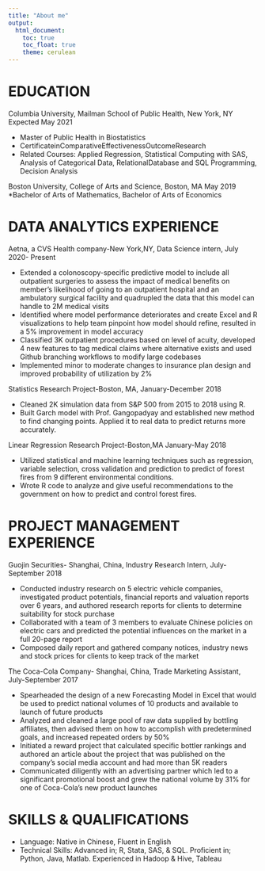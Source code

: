 ```yaml
---
title: "About me"
output: 
  html_document:
    toc: true
    toc_float: true
    theme: cerulean
---
```





# EDUCATION

Columbia University, Mailman School of Public Health, New York, NY 
Expected May 2021 

* Master of Public Health in Biostatistics
* CertificateinComparativeEffectivenessOutcomeResearch
* Related Courses: Applied Regression, Statistical Computing with SAS, Analysis of Categorical Data, RelationalDatabase and SQL Programming, Decision Analysis 

Boston University, College of Arts and Science, Boston, MA 
May 2019
*Bachelor of Arts of Mathematics, Bachelor of Arts of Economics


# DATA ANALYTICS EXPERIENCE

Aetna, a CVS Health company-New York,NY, Data Science intern, July 2020- Present

* Extended a colonoscopy-specific predictive model to include all outpatient surgeries to assess the impact of medical benefits on member’s likelihood of going to an outpatient hospital and an ambulatory surgical facility and quadrupled the data that this model can handle to 2M medical visits
* Identified where model performance deteriorates and create Excel and R visualizations to help team pinpoint how model should refine, resulted in a 5% improvement in model accuracy
* Classified 3K outpatient procedures based on level of acuity, developed 4 new features to tag medical claims where alternative exists and used Github branching workflows to modify large codebases
* Implemented minor to moderate changes to insurance plan design and improved probability of utilization by 2%

Statistics Research Project-Boston, MA, January-December 2018

* Cleaned 2K simulation data from S&P 500 from 2015 to 2018 using R.
* Built Garch model with Prof. Gangopadyay and established new method to find changing points. Applied it to real data to predict returns more accurately.

Linear Regression Research Project-Boston,MA 
January-May 2018

* Utilized statistical and machine learning techniques such as regression, variable selection, cross validation and prediction to predict of forest fires from 9 different environmental conditions.
* Wrote R code to analyze and give useful recommendations to the government on how to predict and control forest fires.


# PROJECT MANAGEMENT EXPERIENCE

Guojin Securities- Shanghai, China, Industry Research Intern, July-September 2018 

* Conducted industry research on 5 electric vehicle companies, investigated product potentials, financial reports and valuation reports over 6 years, and authored research reports for clients to determine suitability for stock purchase
* Collaborated with a team of 3 members to evaluate Chinese policies on electric cars and predicted the potential influences on the market in a full 20-page report
* Composed daily report and gathered company notices, industry news and stock prices for clients to keep track of the market

The Coca-Cola Company- Shanghai, China, Trade Marketing Assistant, July-September 2017 

* Spearheaded the design of a new Forecasting Model in Excel that would be used to predict national volumes of 10 products and available to launch of future products
* Analyzed and cleaned a large pool of raw data supplied by bottling affiliates, then advised them on how to accomplish with predetermined goals, and increased repeated orders by 50%
* Initiated a reward project that calculated specific bottler rankings and authored an article about the project that was published on the company’s social media account and had more than 5K readers
* Communicated diligently with an advertising partner which led to a significant promotional boost and grew the national volume by 31% for one of Coca-Cola’s new product launches


# SKILLS & QUALIFICATIONS

* Language: Native in Chinese, Fluent in English
* Technical Skills: Advanced in; R, Stata, SAS, & SQL. Proficient in; Python, Java, Matlab. Experienced in Hadoop & Hive, Tableau